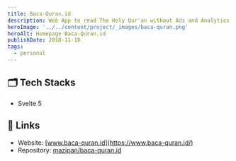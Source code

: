 ```yaml
---
title: Baca-Quran.id
description: Web App to read The Holy Qur'an without Ads and Analytics
heroImage: '../../content/project/_images/baca-quran.png'
heroAlt: Homepage Baca-Quran.id
publishDate: 2018-11-18
tags:
  - personal
---
```


## 🗂️ Tech Stacks

- Svelte 5

## 🔗 Links

- Website: [www.baca-quran.id](https://www.baca-quran.id/)
- Repository: [mazipan/baca-quran.id](https://github.com/mazipan/baca-quran.id)
